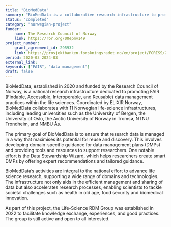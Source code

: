 ```yaml
---
title: "BioMedData"
summary: "BioMedData is a collaborative research infrastructure to promote FAIR data management within the life sciences in Norway. Coordinated by ELIXIR Norway, this initiative involves 11 Norwegian infrastructures and aims to enhance the accessibility and reuse of research data, thus fostering advancements in health and biomedical research."
status: "completed"
category: "norwegian-project"
funder:
    name: The Research Council of Norway
    link: https://ror.org/00epmv149
project_number:
    grant_agreement_id: 295932
    link: https://prosjektbanken.forskningsradet.no/en/project/FORISS/295932
period: 2020-03 2024-03
external_link:
keywords: ["FAIR", "data management"]
draft: false
---
```


BioMedData, established in 2020 and funded by the Research Council of Norway, is a national research infrastructure dedicated to promoting FAIR (Findable, Accessible, Interoperable, and Reusable) data management practices within the life sciences. Coordinated by ELIXIR Norway, BioMedData collaborates with 11 Norwegian life-science infrastructures, including leading universities such as the University of Bergen, the University of Oslo, the Arctic University of Norway in Tromsø, NTNU Trondheim, and NMBU Ås.

The primary goal of BioMedData is to ensure that research data is managed in a way that maximises its potential for reuse and discovery. This involves developing domain-specific guidance for data management plans (DMPs) and providing tools and resources to support researchers. One notable effort is the Data Stewardship Wizard, which helps researchers create smart DMPs by offering expert recommendations and tailored guidance.

BioMedData’s activities are integral to the national effort to advance life science research, supporting a wide range of domains and technologies. The infrastructure not only aids in the efficient management and sharing of data but also accelerates research processes, enabling scientists to tackle societal challenges such as health in old age, food security and biomedical innovation.

As part of this project, the Life-Science RDM Group was established in 2022 to facilitate knowledge exchange, experiences, and good practices.
The group is still active and open to all interested.
